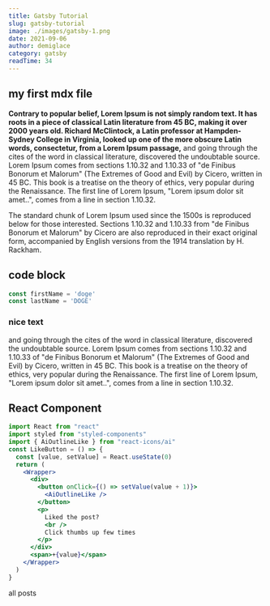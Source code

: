 ```yaml
---
title: Gatsby Tutorial
slug: gatsby-tutorial
image: ./images/gatsby-1.png
date: 2021-09-06
author: demiglace
category: gatsby
readTime: 34
---
```







## my first mdx file

**Contrary to popular belief, Lorem Ipsum is not simply random text. It has roots in a piece of classical Latin literature from 45 BC, making it over 2000 years old. Richard McClintock, a Latin professor at Hampden-Sydney College in Virginia, looked up one of the more obscure Latin words, consectetur, from a Lorem Ipsum passage,**
and going through the cites of the word in classical literature, discovered the undoubtable source. Lorem Ipsum comes from sections 1.10.32 and 1.10.33 of "de Finibus Bonorum et Malorum" (The Extremes of Good and Evil) by Cicero, written in 45 BC. This book is a treatise on the theory of ethics, very popular during the Renaissance. The first line of Lorem Ipsum, "Lorem ipsum dolor sit amet..", comes from a line in section 1.10.32.

The standard chunk of Lorem Ipsum used since the 1500s is reproduced below for those
interested. Sections 1.10.32 and 1.10.33 from "de Finibus Bonorum et Malorum" by
Cicero are also reproduced in their exact original form, accompanied by English versions
from the 1914 translation by H. Rackham.


<h2>code block</h2>
<div className="code">

```js
const firstName = 'doge'
const lastName = 'DOGE'
```

</div>



<div className="nice-text">
  <FiInfo className="nice-text-icon" />
  <h3>nice text</h3>
  and going through the cites of the word in classical literature, discovered
  the undoubtable source. Lorem Ipsum comes from sections 1.10.32 and 1.10.33 of
  "de Finibus Bonorum et Malorum" (The Extremes of Good and Evil) by Cicero,
  written in 45 BC. This book is a treatise on the theory of ethics, very
  popular during the Renaissance. The first line of Lorem Ipsum, "Lorem ipsum
  dolor sit amet..", comes from a line in section 1.10.32.
</div>

<h2>React Component</h2>
<Counter />

```jsx
import React from "react"
import styled from "styled-components"
import { AiOutlineLike } from "react-icons/ai"
const LikeButton = () => {
  const [value, setValue] = React.useState(0)
  return (
    <Wrapper>
      <div>
        <button onClick={() => setValue(value + 1)}>
          <AiOutlineLike />
        </button>
        <p>
          Liked the post?
          <br />
          Click thumbs up few times
        </p>
      </div>
      <span>+{value}</span>
    </Wrapper>
  )
}
```
<LikeButton />

<Link to="/posts" className="btn center-btn">
  all posts
</Link>


